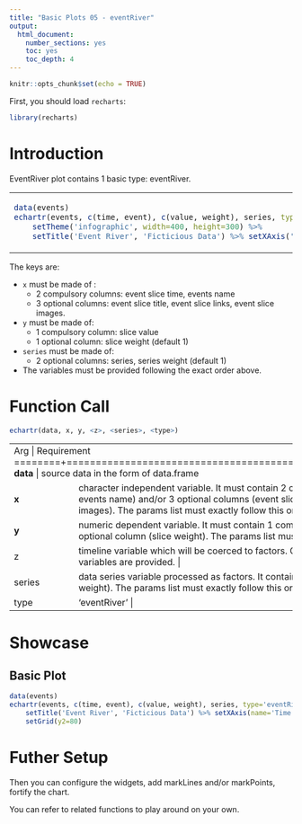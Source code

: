 ---
title: "Basic Plots 05 - eventRiver"
output: 
  html_document: 
    number_sections: yes
    toc: yes
    toc_depth: 4
---

```{r setup, include=FALSE}
knitr::opts_chunk$set(echo = TRUE)
```

First, you should load `recharts`:
```{r}
library(recharts)
```

# Introduction

EventRiver plot contains 1 basic type: eventRiver.

<table id='intro'>
<tr><td>
```{r,echo=FALSE}
data(events)
echartr(events, c(time, event), c(value, weight), series, type='eventRiver') %>% 
    setTheme('infographic', width=400, height=300) %>% 
    setTitle('Event River', 'Ficticious Data') %>% setXAxis('Time')
```
</td>
<td>
</table>

The keys are:

- `x` must be made of :
    - 2 compulsory columns: event slice time, events name
    - 3 optional columns: event slice title, event slice links, event slice images.
- `y` must be made of:
    - 1 compulsory column: slice value
    - 1 optional column: slice weight (default 1)
- `series` must be made of:
    - 2 optional columns: series, series weight (default 1)
- The variables must be provided following the exact order above.

# Function Call

```r
echartr(data, x, y, <z>, <series>, <type>)
```

+--------+--------------------------------------------------------------------+
| Arg    |  Requirement                                                       |
+========+====================================================================+
| **data** | source data in the form of data.frame                            |
+--------+--------------------------------------------------------------------+
| **x**  | character independent variable. It must contain 2 compulsory columns (event slice time, events name) and/or 3 optional columns (event slice title, event slice links, event slice images). The params list must exactly follow this order. |
+--------+--------------------------------------------------------------------+
| **y**  | numeric dependent variable. It must contain 1 compulsory column (slice value) and/or 1 optional column (slice weight). The params list must exactly follow this order. |
+--------+--------------------------------------------------------------------+
|  z     | timeline variable which will be coerced to factors. Only the first one is accepted if multiple variables are provided. |
+--------+--------------------------------------------------------------------+
| series | data series variable processed as factors. It contains 2 optional columns (series, series weight). The params list must exactly follow this order. |
+--------+--------------------------------------------------------------------+
| type   | 'eventRiver' |
+--------+--------------------------------------------------------------------+


# Showcase

## Basic Plot

```{r}
data(events)
echartr(events, c(time, event), c(value, weight), series, type='eventRiver') %>% 
    setTitle('Event River', 'Ficticious Data') %>% setXAxis(name='Time') %>%
    setGrid(y2=80)
```


# Futher Setup

Then you can configure the widgets, add markLines and/or markPoints, fortify the chart.

You can refer to related functions to play around on your own.

